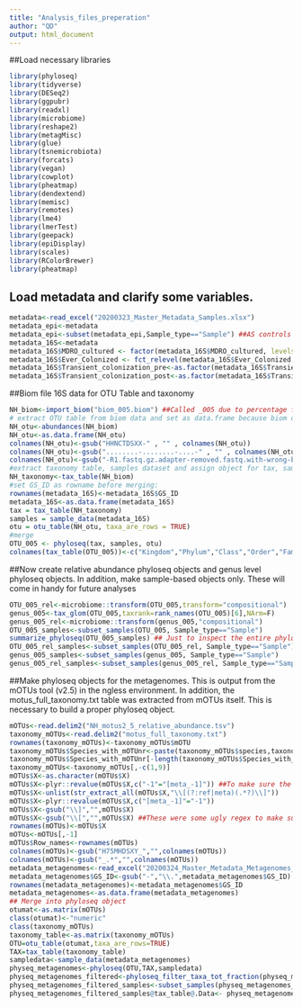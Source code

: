 ---
title: "Analysis_files_preperation"
author: "QD"
output: html_document
---
##Load necessary libraries
```{r}
library(phyloseq)
library(tidyverse)
library(DESeq2)
library(ggpubr)
library(readxl)
library(microbiome)
library(reshape2)
library(metagMisc)
library(glue)
library(tsnemicrobiota)
library(forcats)
library(vegan)
library(cowplot)
library(pheatmap)
library(dendextend)
library(memisc)
library(remotes)
library(lme4)
library(lmerTest)
library(geepack)
library(epiDisplay)
library(scales)
library(RColorBrewer)
library(pheatmap)
```
## Load metadata and clarify some variables. 
```{r}
metadata<-read_excel("20200323_Master_Metadata_Samples.xlsx")
metadata_epi<-metadata
metadata_epi<-subset(metadata_epi,Sample_type=="Sample") ##AS controls for microbiota are not needed for epidemiology
metadata_16S<-metadata
metadata_16S$MDRO_cultured <- factor(metadata_16S$MDRO_cultured, levels = c(0,1), labels = c("No","Yes"))
metadata_16S$Ever_Colonized <- fct_relevel(metadata_16S$Ever_Colonized, "Ever", after = Inf)
metadata_16S$Transient_colonization_pre<-as.factor(metadata_16S$Transient_colonization_pre)
metadata_16S$Transient_colonization_post<-as.factor(metadata_16S$Transient_colonization_post)
```
##Biom file 16S data for OTU Table and taxonomy
```{r}
NH_biom<-import_biom("biom_005.biom") ##Called _005 due to percentage filtering described in Methods
# extract OTU table from biom data and set as data.frame because biom data is an S4 object on which you it's annoying to apply functions such as gsub
NH_otu<-abundances(NH_biom)
NH_otu<-as.data.frame(NH_otu)
colnames(NH_otu)<-gsub("HHNCTDSXX-" , "" , colnames(NH_otu))
colnames(NH_otu)<-gsub("........-........-....-" , "" , colnames(NH_otu))
colnames(NH_otu)<-gsub("-R1.fastq.gz.adapter-removed.fastq.with-wrong-barcodes.fastq", "",colnames(NH_otu))
#extract taxonomy table, samples dataset and assign object for tax, samples, OTU to merge
NH_taxonomy<-tax_table(NH_biom)
#set GS_ID as rowname before merging:
rownames(metadata_16S)<-metadata_16S$GS_ID
metadata_16S<-as.data.frame(metadata_16S)
tax = tax_table(NH_taxonomy)
samples = sample_data(metadata_16S)
otu = otu_table(NH_otu, taxa_are_rows = TRUE)
#merge
OTU_005 <- phyloseq(tax, samples, otu)
colnames(tax_table(OTU_005))<-c("Kingdom","Phylum","Class","Order","Family","Genus")
```
##Now create relative abundance phyloseq objects and genus level phyloseq objects. In addition, make sample-based objects only. These will come in  handy for future analyses
```{r}
OTU_005_rel<-microbiome::transform(OTU_005,transform="compositional")
genus_005<-tax_glom(OTU_005,taxrank=rank_names(OTU_005)[6],NArm=F)
genus_005_rel<-microbiome::transform(genus_005,"compositional")
OTU_005_samples<-subset_samples(OTU_005, Sample_type=="Sample")
summarize_phyloseq(OTU_005_samples) ## Just to inspect the entire phyloseq of the samples
OTU_005_rel_samples<-subset_samples(OTU_005_rel, Sample_type=="Sample")
genus_005_samples<-subset_samples(genus_005, Sample_type=="Sample")
genus_005_rel_samples<-subset_samples(genus_005_rel, Sample_type=="Sample")
```

##Make phyloseq objects for the metagenomes. This is output from the mOTUs tool (v2.5) in the ngless environment. In addition, the motus_full_taxonomy.txt table was extracted from mOTUs itself. This is necessary to build a proper phyloseq object.
```{r}
mOTUs<-read.delim2("NH_motus2_5_relative_abundance.tsv")
taxonomy_mOTUs<-read.delim2("motus_full_taxonomy.txt")
rownames(taxonomy_mOTUs)<-taxonomy_mOTUs$mOTU
taxonomy_mOTUs$Species_with_mOTUnr<-paste(taxonomy_mOTUs$species,taxonomy_mOTUs$mOTU, sep=" [")
taxonomy_mOTUs$Species_with_mOTUnr[-length(taxonomy_mOTUs$Species_with_mOTUnr)] <- paste0(taxonomy_mOTUs$Species_with_mOTUnr[-length(taxonomy_mOTUs$Species_with_mOTUnr)], ']')
taxonomy_mOTUs<-taxonomy_mOTUs[,-c(1,9)]
mOTUs$X<-as.character(mOTUs$X)
mOTUs$X<-plyr::revalue(mOTUs$X,c("-1"="[meta_-1]")) ##To make sure the non-assigned reads will also be captured by the regular expressions below.
mOTUs$X<-unlist(str_extract_all(mOTUs$X,"\\[(?:ref|meta)(.*?)\\]"))
mOTUs$X<-plyr::revalue(mOTUs$X,c("[meta_-1]"="-1"))
mOTUs$X<-gsub("\\]","",mOTUs$X)
mOTUs$X<-gsub("\\[","",mOTUs$X) ##These were some ugly regex to make sure everything is in a proper format.
rownames(mOTUs)<-mOTUs$X
mOTUs<-mOTUs[,-1]
mOTUs$Row_names<-rownames(mOTUs)
colnames(mOTUs)<-gsub("H75MHDSXY_","",colnames(mOTUs))
colnames(mOTUs)<-gsub("_.*","",colnames(mOTUs))
metadata_metagenomes<-read_excel("20200324_Master_Metadata_Metagenomes_only.xlsx")
metadata_metagenomes$GS_ID<-gsub("-","\\.",metadata_metagenomes$GS_ID)
rownames(metadata_metagenomes)<-metadata_metagenomes$GS_ID
metadata_metagenomes<-as.data.frame(metadata_metagenomes)
## Merge into phyloseq object
otumat<-as.matrix(mOTUs)
class(otumat)<-"numeric"
class(taxonomy_mOTUs)
taxonomy_table<-as.matrix(taxonomy_mOTUs)
OTU=otu_table(otumat,taxa_are_rows=TRUE)
TAX=tax_table(taxonomy_table)
sampledata<-sample_data(metadata_metagenomes)
physeq_metagenomes<-phyloseq(OTU,TAX,sampledata)
physeq_metagenomes_filtered<-phyloseq_filter_taxa_tot_fraction(physeq_metagenomes,frac=0.00005) ## filter all taxa that do not have at least 0.005% abundance. This step is optional though and will not alter results
physeq_metagenomes_filtered_samples<-subset_samples(physeq_metagenomes_filtered, Sample_type=="Sample")
physeq_metagenomes_filtered_samples@tax_table@.Data<- physeq_metagenomes_filtered_samples@tax_table@.Data %>% replace_na("Not_classified")
```

